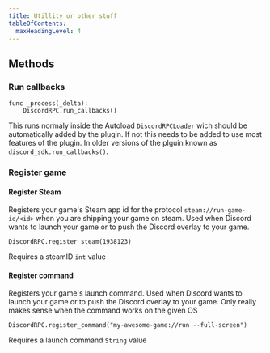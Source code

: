 ```yaml
---
title: Utillity or other stuff
tableOfContents:
  maxHeadingLevel: 4
---
```

## Methods 
### Run callbacks
```gdscript
func _process(_delta):
    DiscordRPC.run_callbacks()
```
This runs normaly inside the Autoload `DiscordRPCLoader` wich should be automatically added by the plugin. If not this needs to be added to use most features of the plugin. In older versions of the plguin known as `discord_sdk.run_callbacks()`.
### Register game
#### Register Steam
Registers your game's Steam app id for the protocol `steam://run-game-id/<id>` when you are shipping your game on steam. Used when Discord wants to launch your game or to push the Discord overlay to your game.
```gdscript
DiscordRPC.register_steam(1938123)
```
Requires a steamID `int` value
#### Register command
Registers your game's launch command. Used when Discord wants to launch your game or to push the Discord overlay to your game. Only really makes sense when the command works on the given OS
```gdscript
DiscordRPC.register_command("my-awesome-game://run --full-screen")
```
Requires a launch command `String` value